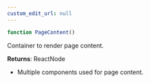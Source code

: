 ```yaml
---
custom_edit_url: null
---
```


```ts
function PageContent()
```

<div>

</div>

<p>Container to render page content.</p>

**Returns**: ReactNode
- <p>Multiple components used for page content.</p>


